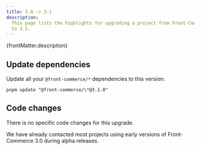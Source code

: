 ```yaml
---
title: 3.0 -> 3.1
description:
  This page lists the highlights for upgrading a project from Front-Commerce 3.0
  to 3.1.
---
```


<p>{frontMatter.description}</p>

## Update dependencies

Update all your `@front-commerce/*` dependencies to this version:

```shell
pnpm update "@front-commerce/\*@3.1.0"
```

## Code changes

There is no specific code changes for this upgrade.

We have already contacted most projects using early versions of Front-Commerce
3.0 during alpha releases.
